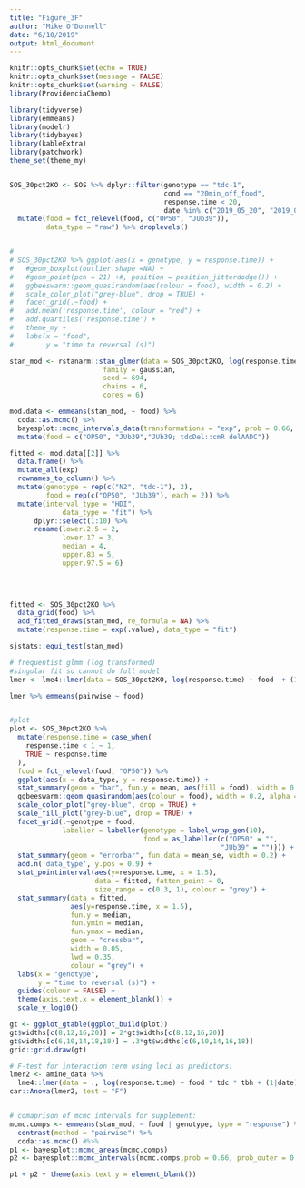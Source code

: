 ```yaml
---
title: "Figure_3F"
author: "Mike O'Donnell"
date: "6/10/2019"
output: html_document
---
```




```r
knitr::opts_chunk$set(echo = TRUE)
knitr::opts_chunk$set(message = FALSE)
knitr::opts_chunk$set(warning = FALSE)
library(ProvidenciaChemo)
```

```r
library(tidyverse)
library(emmeans)
library(modelr)
library(tidybayes)
library(kableExtra)
library(patchwork)
theme_set(theme_my)


SOS_30pct2KO <- SOS %>% dplyr::filter(genotype == "tdc-1", 
                                      cond == "20min_off_food", 
                                      response.time < 20, 
                                      date %in% c("2019_05_20", "2019_06_07")) %>%
  mutate(food = fct_relevel(food, c("OP50", "JUb39")),
         data_type = "raw") %>% droplevels()


# 
# SOS_30pct2KO %>% ggplot(aes(x = genotype, y = response.time)) +
#   #geom_boxplot(outlier.shape =NA) +
#   #geom_point(pch = 21) +#, position = position_jitterdodge()) +
#   ggbeeswarm::geom_quasirandom(aes(colour = food), width = 0.2) +
#   scale_color_plot("grey-blue", drop = TRUE) +
#   facet_grid(.~food) +
#   add.mean('response.time', colour = "red") +
#   add.quartiles('response.time') +
#   theme_my +
#   labs(x = "food",
#        y = "time to reversal (s)")

stan_mod <- rstanarm::stan_glmer(data = SOS_30pct2KO, log(response.time) ~ food + (1|date) + (1|plateID),
                       family = gaussian,
                       seed = 694,
                       chains = 6,
                       cores = 6)

mod.data <- emmeans(stan_mod, ~ food) %>%
  coda::as.mcmc() %>% 
  bayesplot::mcmc_intervals_data(transformations = "exp", prob = 0.66, prob_outer = 0.95) %>%
  mutate(food = c("OP50", "JUb39","JUb39; tdcDel::cmR delAADC"))

fitted <- mod.data[[2]] %>%
  data.frame() %>%
  mutate_all(exp)
  rownames_to_column() %>%
  mutate(genotype = rep(c("N2", "tdc-1"), 2),
         food = rep(c("OP50", "JUb39"), each = 2)) %>%
  mutate(interval_type = "HDI",
             data_type = "fit") %>%
      dplyr::select(1:10) %>%
      rename(lower.2.5 = 2,
             lower.17 = 3,
             median = 4,
             upper.83 = 5,
             upper.97.5 = 6)
  

  

fitted <- SOS_30pct2KO %>%
  data_grid(food) %>%
  add_fitted_draws(stan_mod, re_formula = NA) %>%
  mutate(response.time = exp(.value), data_type = "fit")


```

```r
sjstats::equi_test(stan_mod)

# frequentist glmm (log transformed)
#singular fit so cannot do full model
lmer <- lme4::lmer(data = SOS_30pct2KO, log(response.time) ~ food  + (1|plateID))

lmer %>% emmeans(pairwise ~ food)


#plot
plot <- SOS_30pct2KO %>%
  mutate(response.time = case_when(
    response.time < 1 ~ 1, 
    TRUE ~ response.time
  ),
  food = fct_relevel(food, "OP50")) %>%
  ggplot(aes(x = data_type, y = response.time)) +
  stat_summary(geom = "bar", fun.y = mean, aes(fill = food), width = 0.75, alpha = 0.5) +
  ggbeeswarm::geom_quasirandom(aes(colour = food), width = 0.2, alpha = 0.75) +
  scale_color_plot("grey-blue", drop = TRUE) +
  scale_fill_plot("grey-blue", drop = TRUE) +
  facet_grid(.~genotype + food, 
             labeller = labeller(genotype = label_wrap_gen(10), 
                                 food = as_labeller(c("OP50" = "",
                                                    "JUb39" = "")))) +
  stat_summary(geom = "errorbar", fun.data = mean_se, width = 0.2) +
  add.n('data_type', y.pos = 0.9) +
  stat_pointinterval(aes(y=response.time, x = 1.5),
                     data = fitted, fatten_point = 0,
                     size_range = c(0.3, 1), colour = "grey") +
  stat_summary(data = fitted,
               aes(y=response.time, x = 1.5),
               fun.y = median,
               fun.ymin = median,
               fun.ymax = median,
               geom = "crossbar",
               width = 0.05,
               lwd = 0.35,
               colour = "grey") +
  labs(x = "genotype",
       y = "time to reversal (s)") +
  guides(colour = FALSE) +
  theme(axis.text.x = element_blank()) +
  scale_y_log10()

gt <- ggplot_gtable(ggplot_build(plot))
gt$widths[c(8,12,16,20)] = 2*gt$widths[c(8,12,16,20)]
gt$widths[c(6,10,14,18,18)] = .3*gt$widths[c(6,10,14,16,18)]
grid::grid.draw(gt)

# F-test for interaction term using loci as predictors:
lmer2 <- amine_data %>%
  lme4::lmer(data = ., log(response.time) ~ food * tdc * tbh + (1|date) + (1|plateID))
car::Anova(lmer2, test = "F")


# comaprison of mcmc intervals for supplement:
mcmc.comps <- emmeans(stan_mod, ~ food | genotype, type = "response") %>%
  contrast(method = "pairwise") %>%
  coda::as.mcmc() #%>%
p1 <- bayesplot::mcmc_areas(mcmc.comps)
p2 <- bayesplot::mcmc_intervals(mcmc.comps,prob = 0.66, prob_outer = 0.95)

p1 + p2 + theme(axis.text.y = element_blank())
```

